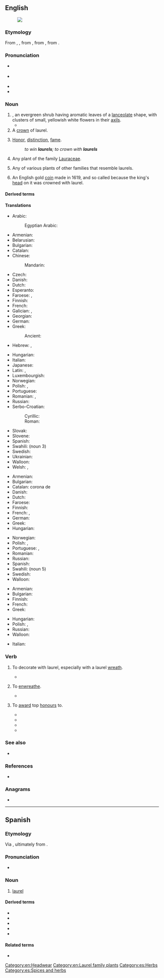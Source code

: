 {{also|Laurel}}
==English==
{{wikipedia}}
[[Image:Laurier.jpg|thumb|''{{ll|mul|Laurus nobilis}}'']]

===Etymology===
From {{inh|en|enm|lorrer}}, {{der|en|xno|lorer}}, from {{der|en|fro|lorier}}, from {{m|fro|lor}}, from {{der|en|la|laurus||laurel}}.

===Pronunciation===
* {{a|UK}} {{IPA|en|/ˈlɒɹ.əl/|/ˈlɔːɹ.əl/}}
* {{a|US}} {{IPA|en|/ˈlɔɹ.əl/}}
* {{audio|en|en-us-laurel.ogg|Audio (US)}}
* {{rhymes|en|ɒɹəl}}

===Noun===
{{en-noun|~}}

# ''{{ll|mul|Laurus nobilis}}'', an evergreen shrub having aromatic leaves of a [[lanceolate]] shape, with clusters of small, yellowish white flowers in their [[axil]]s.
#* {{quote-journal|1=en|year=March 1920|author=Alice Ballantine Kirjassoff|title=FORMOSA THE BEAUTIFUL|journal=National Geographic Magazine|url=https://archive.org/details/nationalgeograp371920nati/page/266|page=265-6|text=Now large tracts of land are given over to the cultivation of the camphor '''laurel'''.}}
# A [[crown]] of laurel.
# {{lb|en|figuratively|chiefly|in the plural}} [[honor|Honor]], [[distinction]], [[fame]].
#: ''to win '''laurels'''; to crown with '''laurels'''''
# {{lb|en|botany}} Any plant of the family [[Lauraceae]].
# {{lb|en|botany}} Any of various plants of other families that resemble laurels.
# {{lb|en|historical}} An English gold [[coin]] made in 1619, and so called because the king's [[head]] on it was crowned with laurel.

====Derived terms====
{{der3|en
|[[American laurel]] (''{{ll|mul|Kalmia latifolia}}'')
|[[bay laurel]] (''{{ll|mul|Laurus nobilis}}'')
|[[California laurel]] (''{{ll|mul|Umbellularia californica}}'')
|cherry laurel
|[[great laurel]] ({{taxlink|Rhododendron maximum|species|ver=161006}})
|[[ground laurel]] ({{taxlink|Epigaea repens|species|noshow=1}})
|Laurel County
|laurel water
|laurel wreath
|[[mountain laurel]] (''{{ll|mul|Kalmia latifolia}}'')
|{{vern|New Zealand laurel}}
|{{vern|Oregon laurel}} (''{{ll|mul|Umbellularia californica}}'')
|{{vern|Portugal laurel}} ({{taxlink|Prunus lusitanica|species|ver=190204}})
|rest on one's laurels
|[[rose laurel]] (''{{ll|mul|Nerium oleander}}'')
|[[sheep laurel]] ({{taxlink|Kalmia angustifolia|species|ver=190204}})
|{{vern|spotted laurel}} ({{taxlink|Aucuba japonica|species|ver=190204}})
|{{vern|spurge laurel}} ({{taxlink|Daphne laureola|species|ver=190204}})
|{{vern|West Indian laurel}}
}}

====Translations====
{{trans-top|''Laurus nobilis''}}
* Arabic: {{t|ar|غَار|m}}
*: Egyptian Arabic: {{t|arz|لاوري|m|tr=lauri|sc=Arab}}
* Armenian: {{t+|hy|դափնի}}
* Belarusian: {{t|be|лаўр|m}}
* Bulgarian: {{t|bg|лавър|m|sc=Cyrl}}
* Catalan: {{t+|ca|llorer|m}}
* Chinese:
*: Mandarin: {{t+|cmn|月桂|tr=yuèguì}}
* Czech: {{t+|cs|vavřín|m}}
* Danish: {{t|da|laurbær|n|c}}
* Dutch: {{t+|nl|laurier|m}}
* Esperanto: {{t|eo|laŭro}}
* Faroese: {{t|fo|lavrberjatræ|n}}, {{t|fo|lavrber|n}}
* Finnish: {{t+|fi|laakeri}}
* French: {{t+|fr|laurier|m}}
* Galician: {{t+|gl|loureiro|m}}, {{t|gl|gamallo|m}}
* Georgian: {{t|ka|დაფნა}}
* German: {{t+|de|Lorbeer|m}}
* Greek: {{t+|el|δάφνη|f}}
*: Ancient: {{t|grc|δάφνη|f}}
* Hebrew: {{t+|he|דַּפְנָה|f|tr=dafná}}, {{t+|he|עָר|m|tr='ar}}
{{trans-mid}}
* Hungarian: {{t+|hu|babér}}
* Italian: {{t+|it|alloro|m}}
* Japanese: {{t+|ja|月桂樹|tr=gekkeiju}}
* Latin: {{t|la|laurus|f}}, {{t|la|laurea|f}}
* Luxembourgish: {{t|lb|Lorber|m}}
* Norwegian: {{t|no|laurbær|n}}
* Polish: {{t+|pl|wawrzyn|m}}, {{t+|pl|laur|m}}
* Portuguese: {{qualifier|Brazil}} {{t+|pt|louro|m}}
* Romanian: {{t+|ro|laur|m}}, {{t+|ro|dafin|m}}
* Russian: {{t+|ru|лавр|m}}
* Serbo-Croatian:
*: Cyrillic: {{t|sh|ло̏во̄р|m|sc=Cyrl}}
*: Roman: {{t+|sh|lȍvōr|m}}
* Slovak: {{t+|sk|vavrín|m}}
* Slovene: {{t+|sl|lôvor|m}}
* Spanish: {{t+|es|laurel|m}}
* Swahili: {{t|sw|mbei|s}} (noun 3)
* Swedish: {{t+|sv|lager}}
* Ukrainian: {{t|uk|лавр|m}}
* Walloon: {{t+|wa|lawri|m}}
* Welsh: {{t|cy|llawryf|m}}, {{t|cy|llawryfoedd|p}}
{{trans-bottom}}

{{trans-top|crown of laurel}}
* Armenian: {{t+|hy|դափնեպսակ}}
* Bulgarian: {{t|bg|лавров венец|m}}
* Catalan: corona de {{t+|ca|llorer}}
* Danish: {{t|da|laurbærkrans|c}}
* Dutch: {{t|nl|laurierkroon|m|f}}
* Faroese: {{t|fo|lavrberjakransur|m}}
* Finnish: {{t+|fi|laakeriseppele}}
* French: {{t|fr|[[couronne]] de [[laurier]]|f}}, {{t|fr|[[couronne]] de [[lauriers]]|f}} <!-- was "[[couronne]] de [[laurier]]" - assumed sum-of-parts; if an idiom, remove the wikilinks to the individual words. see [[User:Kephir/gadgets/xte#Translation_fixing]] -->
* German: {{t+|de|Lorbeerkranz|m}}
* Greek: {{t+|el|κότινος|m}}
* Hungarian: {{t+|hu|babérkoszorú}}
{{trans-mid}}
* Norwegian: {{t|no|laurbærkrans|m}}
* Polish: {{t+|pl|wawrzyn|m}}, {{t+|pl|laur|m}}
* Portuguese: {{t|pt|[[coroa]] [[de]] [[louro]]|f}}, {{t+|pt|louros|m-p}}
* Romanian: {{t|ro|coroană de lauri}}
* Russian: {{t|ru|ла́вровый вено́к|m}}
* Spanish: {{t|es|corona de laurel|f}}
* Swahili: {{t|sw|taji la mbei}} (noun 5)
* Swedish: {{t+|sv|lagerkrans}}
* Walloon: {{t+|wa|lawris|m-p}}
{{trans-bottom}}

{{trans-top|honor, distinction}}
* Armenian: {{t+|hy|դափնի}}
* Bulgarian: {{t+|bg|почести|f-p}}
* Finnish: {{t+|fi|laakeri|p|alt=laakerit}}
* French: {{t+|fr|lauriers|m-p}}
* Greek: {{t+|el|δάφνες|f-p}}
{{trans-mid}}
* Hungarian: {{t+|hu|babérkoszorú}}
* Polish: {{t+|pl|wawrzyn|m}}, {{t+|pl|laur|m}}
* Russian: {{t|ru|ла́вры|m-p}}
* Walloon: {{t+|wa|lawris|m-p}}
{{trans-bottom}}

{{checktrans-top}}
* Italian: {{t+check|it|allori|m-p}}
{{trans-mid}}
{{trans-bottom}}

===Verb===
{{en-verb|laurels|laureling|pres_ptc2=laurelling|laureled|past2=laurelled|laureled|past_ptc2=laurelled}}

# {{lb|en|transitive}} To decorate with laurel, especially with a laurel [[wreath]].
#* {{quote-book|en|year=2014 |title=A Nocturne of Echoes  |author=Cayden Carrico  |page=32 |ISBN=1491744944 |passage=Windows peered from the spaces between the columns, which rose to hold up the large portico '''laureling''' the home with chiseled, decorative wreaths and curving spirals. }}
# {{lb|en|transitive}} To [[enwreathe]].
#* {{quote-book|en|year=2013 |title=The Twelve-Fingered Boy  |author=John Hornor Jacobs  |page=161 |ISBN=1467731307 |passage=It wasn't hot this late in the year, and the sun was low in the southern sky, bracketed by pines and nearly hidden by a tree line '''laureling''' a trailer park. }}
# {{lb|en|transitive|informal}} To [[award]] top [[honour]]s to.
#* {{quote-book|en|year=1866 |title=The crusher' and the Cross  |author=Archibald Fergusson  |page=149 |ISBN= |passage=In this regiment there was a young corporal, a native of Little K . He was '''laurelled''' and decorated more than many of his companions, for he excelled them all in courage, coolness, and daring. In one thing more he also excelled them — he was cruel, he was dissipated, and he was vicious in his tastes. }}
#* {{quote-book|en|year=1927|title=Modern humanists reconsidered  |author= John Mackinnon Robertson |page=29 |ISBN= |passage=Not in any vision of that order did he figure for most of the admirers who '''laurelled''' him on his eightieth birthday and the few who go on '''laurelling''' him still. }}
#* {{quote-book|en|year=2010 |title=The End of the Party |author=Andrew Rawnsley  |page= |ISBN=0141969709 |passage=He was '''laurelled''' in admiring headlines from both left and right.  }}
#* {{quote-book|en|year=2017|title=Cloud of Witnesses: Dead People I Knew When They Were Alive |author=George William Rutler  |page= |ISBN=1594170983 |passage= In 1973, the modern papist missionary was '''laurelled''' an honorary Doctor of Divinity by the institution founded by a Congregationalist missionary to the Indians of the northern wilds. }}

===See also===
* {{l|en|Laurel and Hardy}}

===References===
* {{R:OneLook}}

===Anagrams===
* {{anagrams|en|a=aellru|allure}}

[[Category:en:Headwear]]
[[Category:en:Laurel family plants]]

----

==Spanish==

===Etymology===
Via {{bor|es|pro|laurier}}, ultimately from {{der|es|la|laurus||laurel}}.

===Pronunciation===
* {{es-IPA}}

===Noun===
{{es-noun|m|laureles}}

# {{lb|es|plant}} [[#English|laurel]]

====Derived terms====
* {{l|es|dormirse en los laureles}}
* {{l|es|laurel alejandrino}}
* {{l|es|laurel cerezo}}
* {{l|es|laurel real}}
* {{l|es|laurel rosa}}

====Related terms====
* {{l|es|laurear}}

[[Category:es:Herbs]]
[[Category:es:Spices and herbs]]